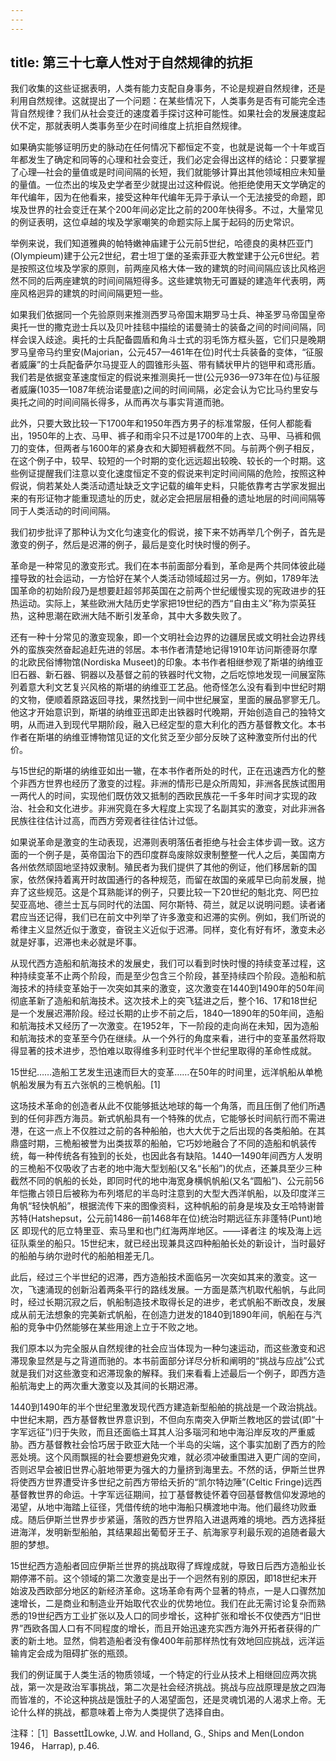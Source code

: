 ```yaml
---
---
---
```

title: 第三十七章人性对于自然规律的抗拒
---




我们收集的这些证据表明，人类有能力支配自身事务，不论是规避自然规律，还是利用自然规律。这就提出了一个问题：在某些情况下，人类事务是否有可能完全违背自然规律？我们从社会变迁的速度着手探讨这种可能性。如果社会的发展速度起伏不定，那就表明人类事务至少在时间维度上抗拒自然规律。

如果确实能够证明历史的脉动在任何情况下都恒定不变，也就是说每一个十年或百年都发生了确定和同等的心理和社会变迁，我们必定会得出这样的结论：只要掌握了心理—社会的量值或是时间间隔的长短，我们就能够计算出其他领域相应未知量的量值。一位杰出的埃及史学者至少就提出过这种假说。他拒绝使用天文学确定的年代编年，因为在他看来，接受这种年代编年无异于承认一个无法接受的命题，即埃及世界的社会变迁在某个200年间必定比之前的200年快得多。不过，大量常见的例证表明，这位卓越的埃及学家嘲笑的命题实际上属于起码的历史常识。

举例来说，我们知道雅典的帕特嫩神庙建于公元前5世纪，哈德良的奥林匹亚门(Olympieum)建于公元2世纪，君士坦丁堡的圣索菲亚大教堂建于公元6世纪。若是按照这位埃及学家的原则，前两座风格大体一致的建筑的时间间隔应该比风格迥然不同的后两座建筑的时间间隔短得多。这些建筑物无可置疑的建造年代表明，两座风格迥异的建筑的时间间隔更短一些。

如果我们依据同一个先验原则来推测西罗马帝国末期罗马士兵、神圣罗马帝国皇帝奥托一世的撒克逊士兵以及贝叶挂毯中描绘的诺曼骑士的装备之间的时间间隔，同样会误入歧途。奥托的士兵配备圆盾和角斗士式的羽毛饰方框头盔，它们只是晚期罗马皇帝马约里安(Majorian，公元457—461年在位)时代士兵装备的变体，“征服者威廉”的士兵配备萨尔马提亚人的圆锥形头盔、带有鳞状甲片的铠甲和鸢形盾。我们若是依据变革速度恒定的假说来推测奥托一世(公元936—973年在位)与征服者威廉(1035—1087年统治诺曼底)之间的时间间隔，必定会认为它比马约里安与奥托之间的时间间隔长得多，从而再次与事实背道而驰。

此外，只要大致比较一下1700年和1950年西方男子的标准常服，任何人都能看出，1950年的上衣、马甲、裤子和雨伞只不过是1700年的上衣、马甲、马裤和佩刀的变体，但两者与1600年的紧身衣和大脚短裤截然不同。与前两个例子相反，在这个例子中，较早、较短的一个时期的变化远远超出较晚、较长的一个时期。这些例证提醒我们注意以变化速度恒定不变的假说来判定时间间隔的危险，按照这种假说，倘若某处人类活动遗址缺乏文字记载的编年史料，只能依靠考古学家发掘出来的有形证物才能重现遗址的历史，就必定会把层层相叠的遗址地层的时间间隔等同于人类活动的时间间隔。

我们初步批评了那种认为文化匀速变化的假说，接下来不妨再举几个例子，首先是激变的例子，然后是迟滞的例子，最后是变化时快时慢的例子。

革命是一种常见的激变形式。我们在本书前面部分看到，革命是两个共同体彼此碰撞导致的社会运动，一方恰好在某个人类活动领域超过另一方。例如，1789年法国革命的初始阶段乃是想要赶超邻邦英国在之前两个世纪缓慢实现的宪政进步的狂热运动。实际上，某些欧洲大陆历史学家把19世纪的西方“自由主义”称为崇英狂热，这种思潮在欧洲大陆不断引发革命，其中大多数失败了。

还有一种十分常见的激变现象，即一个文明社会边界的边疆居民或文明社会边界线外的蛮族突然奋起追赶先进的邻居。本书作者清楚地记得1910年访问斯德哥尔摩的北欧民俗博物馆(Nordiska Museet)的印象。本书作者相继参观了斯堪的纳维亚旧石器、新石器、铜器以及基督之前的铁器时代文物，之后吃惊地发现一间展室陈列着意大利文艺复兴风格的斯堪的纳维亚工艺品。他奇怪怎么没有看到中世纪时期的文物，便顺着原路返回寻找，果然找到一间中世纪展室，里面的展品寥寥无几。他这才开始意识到，斯堪的纳维亚迅即走出铁器时代晚期，开始创造自己的独特文明，从而进入到现代早期阶段，融入已经定型的意大利化的西方基督教文化。本书作者在斯堪的纳维亚博物馆见证的文化贫乏至少部分反映了这种激变所付出的代价。

与15世纪的斯堪的纳维亚如出一辙，在本书作者所处的时代，正在迅速西方化的整个非西方世界也经历了激变的过程。非洲的情形已是众所周知，非洲各民族试图用一两代人的时间，实现他们既仿效又抵制的西欧民族花一千多年时间才实现的政治、社会和文化进步。非洲究竟在多大程度上实现了名副其实的激变，对此非洲各民族往往估计过高，而西方旁观者往往估计过低。

如果说革命是激变的生动表现，迟滞则表明落伍者拒绝与社会主体步调一致。这方面的一个例子是，英帝国治下的西印度群岛废除奴隶制整整一代人之后，美国南方各州依然顽固地坚持奴隶制。殖民者为我们提供了其他的例证，他们移居新的国家，依然保持着离开时故国通行的各种规范，而留在故国的亲戚早已向前发展，抛弃了这些规范。这是个耳熟能详的例子，只要比较一下20世纪的魁北克、阿巴拉契亚高地、德兰士瓦与同时代的法国、阿尔斯特、荷兰，就足以说明问题。读者诸君应当还记得，我们已在前文中列举了许多激变和迟滞的实例。例如，我们所说的希律主义显然近似于激变，奋锐主义近似于迟滞。同样，变化有好有坏，激变未必就是好事，迟滞也未必就是坏事。

从现代西方造船和航海技术的发展史，我们可以看到时快时慢的持续变革过程，这种持续变革不止两个阶段，而是至少包含三个阶段，甚至持续四个阶段。造船和航海技术的持续变革始于一次突如其来的激变，这次激变在1440到1490年的50年间彻底革新了造船和航海技术。这次技术上的突飞猛进之后，整个16、17和18世纪是一个发展迟滞阶段。经过长期的止步不前之后，1840—1890年的50年间，造船和航海技术又经历了一次激变。在1952年，下一阶段的走向尚在未知，因为造船和航海技术的变革至今仍在继续。从一个外行的角度来看，进行中的变革虽然将取得显著的技术进步，恐怕难以取得维多利亚时代半个世纪里取得的革命性成就。

15世纪……造船工艺发生迅速而巨大的变革……在50年的时间里，远洋帆船从单桅帆船发展为有五六张帆的三桅帆船。[1]

这场技术革命的创造者从此不仅能够抵达地球的每一个角落，而且压倒了他们所遇到的任何非西方海员。新式帆船具有一个特殊的优点，它能够长时间航行而不需进港，在这一点上不仅胜过之前的各种船舶，也大大优于之后出现的各类船舶。在其鼎盛时期，三桅船被誉为出类拔萃的船舶，它巧妙地融合了不同的造船和帆装传统，每一种传统各有独到的长处，也因此各有缺陷。1440—1490年间西方人发明的三桅船不仅吸收了古老的地中海大型划船(又名“长船”)的优点，还兼具至少三种截然不同的帆船的长处，即同时代的地中海宽身横帆帆船(又名“圆船”)、公元前56年恺撒占领日后被称为布列塔尼的半岛时注意到的大型大西洋帆船，以及印度洋三角帆“轻快帆船”，根据流传下来的图像资料，这种帆船的前身是埃及女王哈特谢普苏特(Hatshepsut，公元前1486—前1468年在位)统治时期远征东非蓬特(Punt)地区 即现代的厄立特里亚、索马里和也门红海两岸地区。——译者注 的埃及海上远征队乘坐的船只。15世纪末，就已经出现兼具这四种船舶长处的新设计，当时最好的船舶与纳尔逊时代的船舶相差无几。

此后，经过三个半世纪的迟滞，西方造船技术面临另一次突如其来的激变。这一次，飞速涌现的创新沿着两条平行的路线发展。一方面是蒸汽机取代船帆，与此同时，经过长期沉寂之后，帆船制造技术取得长足的进步，老式帆船不断改良，发展成从前无法想象的完美新式帆船，在创造力迸发的1840到1890年间，帆船在与汽船的竞争中仍然能够在某些用途上立于不败之地。

我们原本以为完全服从自然规律的社会应当体现为一种匀速运动，而这些激变和迟滞现象显然是与之背道而驰的。本书前面部分详尽分析和阐明的“挑战与应战”公式就是我们对这些激变和迟滞现象的解释。我们来看看上述最后一个例子，即西方造船航海史上的两次重大激变以及其间的长期迟滞。

1440到1490年的半个世纪里激发现代西方建造新型船舶的挑战是一个政治挑战。中世纪末期，西方基督教世界意识到，不但向东南突入伊斯兰教地区的尝试(即“十字军远征”)归于失败，而且还面临土耳其人沿多瑙河和地中海沿岸反攻的严重威胁。西方基督教社会恰巧居于欧亚大陆一个半岛的尖端，这个事实加剧了西方的险恶处境。这个风雨飘摇的社会要想避免灾难，就必须冲破重围进入更广阔的空间，否则迟早会被旧世界心脏地带更为强大的力量挤到海里去。不然的话，伊斯兰世界将使西方世界遭受许多世纪之前西方带给夭折的“凯尔特边陲”(Celtic Fringe)远西基督教世界的命运。十字军远征期间，拉丁基督教徒怀着夺回基督教信仰发源地的渴望，从地中海踏上征径，凭借传统的地中海船只横渡地中海。他们最终功败垂成。随后伊斯兰世界步步紧逼，落败的西方世界陷入进退两难的境地。西方选择挺进海洋，发明新型船舶，其结果超出葡萄牙王子、航海家亨利最乐观的追随者最大胆的梦想。

15世纪西方造船者回应伊斯兰世界的挑战取得了辉煌成就，导致日后西方造船业长期停滞不前。这个领域的第二次激变是出于一个迥然有别的原因，即18世纪末开始波及西欧部分地区的新经济革命。这场革命有两个显著的特点，一是人口骤然加速增长，二是商业和制造业开始取代农业的优势地位。我们在此无需讨论复杂而熟悉的19世纪西方工业扩张以及人口的同步增长，这种扩张和增长不仅使西方“旧世界”西欧各国人口有不同程度的增长，而且开始迅速充实西方海外开拓者获得的广袤的新土地。显然，倘若造船者没有像400年前那样热忱有效地回应挑战，远洋运输肯定会成为阻碍扩张的瓶颈。

我们的例证属于人类生活的物质领域，一个特定的行业从技术上相继回应两次挑战，第一次是政治军事挑战，第二次是社会经济挑战。挑战与应战原理是放之四海而皆准的，不论这种挑战是饿肚子的人渴望面包，还是灵魂饥渴的人渴求上帝。无论什么样的挑战，都意味着上帝为人类提供了选择自由。

注释：［1］BassettLowke, J.W. and Holland, G., Ships and Men(London 1946， Harrap), p.46.